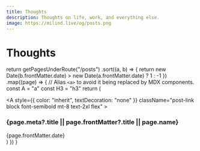 ```yaml
---
title: Thoughts
description: Thoughts on life, work, and everything else.
image: https://milind.live/og/posts.png
---
```


# Thoughts


  return getPagesUnderRoute("/posts")
    .sort((a, b) => {
      return new Date(b.frontMatter.date) > new Date(a.frontMatter.date)
        ? 1
        : -1
    })
    .map((page) => {
      // Alias `<a>` to avoid it being replaced by MDX components.
      const A = "a"
      const H3 = "h3"
      return (
        <div key={page.route} className="mb-10">
          <Link href={page.route}>
            <A
              style={{ color: "inherit", textDecoration: "none" }}
              className="post-link block font-semibold mt-8 text-2xl flex"
            >
              <H3 className="flex-1 m-0 post-title">
                {page.meta?.title || page.frontMatter?.title || page.name}
              </H3>
              <time className="opacity-50 text-sm date">
                {page.frontMatter.date}
              </time>
            </A>
          </Link>
        </div>
      )
    })
}

<BlogIndex />
